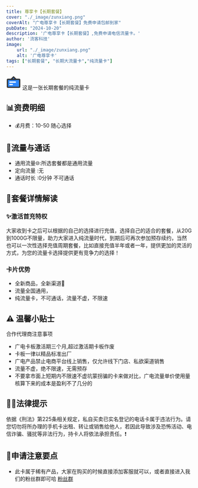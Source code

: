 ```yaml
---
title: 尊享卡【长期套餐】
cover: "./_image/zunxiang.png"
coverAlt: "广电尊享卡【长期套餐】免费申请包邮到家"
pubDate: "2024-10-20"
description: '广电尊享卡【长期套餐】,免费申请电信流量卡。'
author: '流客科技'
image:
    url: "./_image/zunxiang.png"
    alt: '广电尊享卡'
tags: ["长期套餐", "长期大流量卡","纯流量卡"]
---
```



<div class="bg-yellow-500 rounded-lg p-1 text-xl flex justify-start items-center pl-5 gap-3 my-5">
    <svg width="40" height="40" viewBox="0 0 48 48" fill="none" xmlns="http://www.w3.org/2000/svg"><rect x="4" y="15" width="40" height="26" rx="2" fill="#2F88FF" stroke="#333" stroke-width="4" stroke-linejoin="round"/><path d="M24 7L16 15H32L24 7Z" fill="#2F88FF" stroke="#333" stroke-width="4" stroke-linecap="round" stroke-linejoin="round"/><path d="M12 24H30" stroke="#FFF" stroke-width="4" stroke-linecap="round" stroke-linejoin="round"/><path d="M12 32H20" stroke="#FFF" stroke-width="4" stroke-linecap="round" stroke-linejoin="round"/></svg>
    <span>这是一张长期套餐的纯流量卡</span>
</div>


## 📊资费明细

- 💰月费：10-50 随心选择

## 🚀流量与通话

* 通用流量🌐:所选套餐都是通用流量
* 定向流量 :无 
* 通话时长 :0分钟 不可通话


## 🎁套餐详情解读

### ✨激活首充特权
大家收到卡之后可以根据的自己的选择进行充值，选择自己的适合的套餐，从20G到1000G不限量，助力大家进入纯流量时代，到期后可再次参加预存续约，当然也可以一次性选择充值周期套餐，比如直接充值半年或者一年，提供更加的灵活的方式，为您的流量卡选择提供更有竞争力的选择！

### 卡片优势
- 全新商品，全新渠道🎈
- 流量全国通用，
- 纯流量卡，不可通话，流量不虚，不限速


## ⚠️ 温馨小贴士
合作代理商注意事项
* 广电卡板激活期三个月,超过激活期卡板作废
* 卡板一律以精品标准出厂
* 广电产品禁止电商平台线上销售，仅允许线下门店、私欲渠道销售
* 流量不虚，绝不限速，无需预存
* 不要拿市面上短期内不限速不虚坑蒙拐骗的卡来做对比，广电流量单价使用量核算下来的成本是盈利不了几分的

## 👮‍♂️法律提示
依据《刑法》第225条相关规定，私自买卖已实名登记的电话卡属于违法行为。请您切勿将所办理的手机卡出租、转让或销售给他人，若因此导致涉及恐怖活动、电信诈骗、骚扰等非法行为，持卡人将依法承担责任。❗️

## 📝申请注意要点
- 此卡属于稀有产品，大家在购买的时候直接添加客服就可以，或者直接进入我们的粉丝群即可哈
[粉丝群](https://work.weixin.qq.com/gm/a6484050538dc4716d3a98758f8e30ab)

